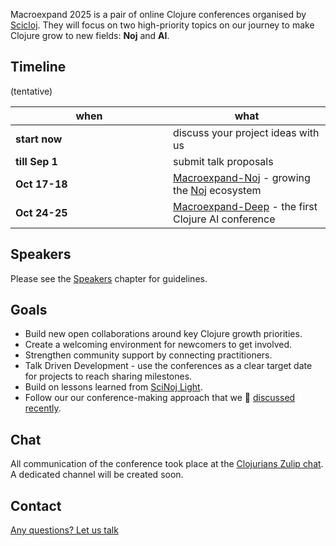 Macroexpand 2025 is a pair of online Clojure conferences organised by [Scicloj](https://scicloj.github.io/). They will focus on two high-priority topics on our journey to make Clojure grow to new fields: **Noj** and **AI**.

## Timeline
(tentative)

|when|what|
|-|-|
|**start now**|discuss your project ideas with us|
|**till Sep 1**|submit talk proposals|
|**Oct 17-18**|[Macroexpand-Noj](./macroexpand-noj.html) - growing the [Noj](https://scicloj.github.io/noj/) ecosystem|
|**Oct 24-25**|[Macroexpand-Deep](./macroexpand-deep.html) - the first Clojure AI conference|

## Speakers
Please see the [Speakers](./speakers.html) chapter for guidelines.

## Goals
* Build new open collaborations around key Clojure growth priorities.
* Create a welcoming environment for newcomers to get involved.
* Strengthen community support by connecting practitioners.
* Talk Driven Development - use the conferences as a clear target date for projects to reach sharing milestones.
* Build on lessons learned from [SciNoj Light](https://scicloj.github.io/scinoj-light-1/).
* Follow our our conference-making approach that we 🎥 [discussed recently](https://www.youtube.com/watch?v=n6ICeRyXHsI).

## Chat
All communication of the conference took place at the [Clojurians Zulip chat](https://scicloj.github.io/docs/community/chat/). A dedicated channel will be created soon.

## Contact
<a class="btn btn-info btn-lg px-4 mb-2 rounded" href="https://scicloj.github.io/docs/community/contact/" role="button">Any questions? Let us talk</a>
